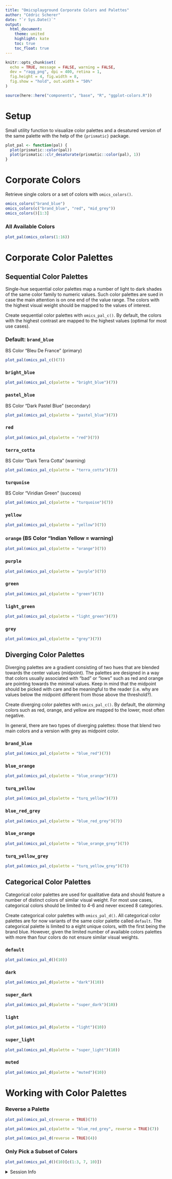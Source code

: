 ```yaml
---
title: "Omicsplayground Corporate Colors and Palettes"
author: "Cédric Scherer"
date: "`r Sys.Date()`"
output: 
  html_document:
    theme: united
    highlight: kate     
    toc: true
    toc_float: true
---
```


```r
knitr::opts_chunk$set(
  echo = TRUE, message = FALSE, warning = FALSE, 
  dev = "ragg_png", dpi = 400, retina = 1,
  fig.height = 4, fig.width = 8, 
  fig.show = "hold", out.width = "50%"
)

source(here::here("components", "base", "R", "ggplot-colors.R"))
```

# Setup

Small utility function to visualize color palettes and a desatured version of the same palette with the help of the `{prismatic}` package.

```r
plot_pal <- function(pal) { 
  plot(prismatic::color(pal))
  plot(prismatic::clr_desaturate(prismatic::color(pal), 1))
}
```


# Corporate Colors

Retrieve single colors or a set of colors with `omics_colors()`.

```r
omics_colors("brand_blue")
omics_colors(c("brand_blue", "red", "mid_grey"))
omics_colors()[1:3]
```

### All Available Colors

```r
plot_pal(omics_colors(1:16))
```


# Corporate Color Palettes

## Sequential Color Palettes

Single-hue sequential color palettes map a number of light to dark shades of the same color family to numeric values. Such color palettes are sued in case the main attention is on one end of the value range. The colors with the highest visual weight should be mapped to the values of interest.

Create sequential color palettes with `omics_pal_c()`. By default, the colors with the highest contrast are mapped to the highest values (optimal for most use cases).

### Default: `brand_blue` 

BS Color "Bleu De France" (primary)

```r
plot_pal(omics_pal_c()(7))
```

### `bright_blue`

```r
plot_pal(omics_pal_c(palette = "bright_blue")(7))
```

### `pastel_blue` 

BS Color "Dark Pastel Blue" (secondary)

```r
plot_pal(omics_pal_c(palette = "pastel_blue")(7))
```

### `red`

```r
plot_pal(omics_pal_c(palette = "red")(7))
```

### `terra_cotta` 

BS Color "Dark Terra Cotta" (warning)

```r
plot_pal(omics_pal_c(palette = "terra_cotta")(7))
```

### `turquoise`

BS Color "Viridian Green" (success)

```r
plot_pal(omics_pal_c(palette = "turquoise")(7))
```

### `yellow`

```r
plot_pal(omics_pal_c(palette = "yellow")(7))
```

### `orange` (BS Color "Indian Yellow = warning)

```r
plot_pal(omics_pal_c(palette = "orange")(7))
```

### `purple`

```r
plot_pal(omics_pal_c(palette = "purple")(7))
```

### `green`

```r
plot_pal(omics_pal_c(palette = "green")(7))
```

### `light_green`

```r
plot_pal(omics_pal_c(palette = "light_green")(7))
```

### `grey`

```r
plot_pal(omics_pal_c(palette = "grey")(7))
```


## Diverging Color Palettes

Diverging palettes are a gradient consisting of two hues that are blended towards the center values (midpoint). The palettes are designed in a way that colors usually associated with "bad" or "lows" such as red and orange are pointing towards the minimal values. Keep in mind that the midpoint should be picked with care and be meaningful to the reader (i.e. why are values below the midpoint different from those above the threshold?).

Create diverging color palettes with `omics_pal_c()`. By default, the *alarming* colors such as red, orange, and yellow are mapped to the lower, most often negative. 

In general, there are two types of diverging palettes: those that blend two main colors and a version with grey as midpoint color.

### `brand_blue`

```r
plot_pal(omics_pal_c(palette = "blue_red")(7))
```

### `blue_orange`

```r
plot_pal(omics_pal_c(palette = "blue_orange")(7))
```

### `turq_yellow`

```r
plot_pal(omics_pal_c(palette = "turq_yellow")(7))
```

### `blue_red_grey`

```r
plot_pal(omics_pal_c(palette = "blue_red_grey")(7))
```

### `blue_orange`

```r
plot_pal(omics_pal_c(palette = "blue_orange_grey")(7))
```

### `turq_yellow_grey`

```r
plot_pal(omics_pal_c(palette = "turq_yellow_grey")(7))
```


## Categorical Color Palettes

Categorical color palettes are used for qualitative data and should feature a number of distinct colors of similar visual weight. For most use cases, categorical colors should be limited to 4-6 and never exceed 8 categories.

Create categorical color palettes with `omics_pal_d()`. All categorical color palettes are for now variants of the same color palette called `default`. The categorical palette is limited to a eight unique colors, with the first being the brand blue. However, given the limited number of available colors palettes with more than four colors do not ensure similar visual weights.

### `default`

```r
plot_pal(omics_pal_d()(10))
```

### `dark`

```r
plot_pal(omics_pal_d(palette = "dark")(10))
```

### `super_dark`

```r
plot_pal(omics_pal_d(palette = "super_dark")(10))
```

### `light`

```r
plot_pal(omics_pal_d(palette = "light")(10))
```

### `super_light`

```r
plot_pal(omics_pal_d(palette = "super_light")(10))
```

### `muted`

```r
plot_pal(omics_pal_d(palette = "muted")(10))
```


# Working with Color Palettes

### Reverse a Palette

```r
plot_pal(omics_pal_c(reverse = TRUE)(7))
```

```r
plot_pal(omics_pal_c(palette = "blue_red_grey", reverse = TRUE)(7))
```

```r
plot_pal(omics_pal_d(reverse = TRUE)(4))
```


### Only Pick a Subset of Colors

```r
plot_pal(omics_pal_d()(10)[c(1:3, 7, 10)])
```


<details><summary>Session Info</summary>

```r
Sys.time()
sessionInfo()
```

</details>
